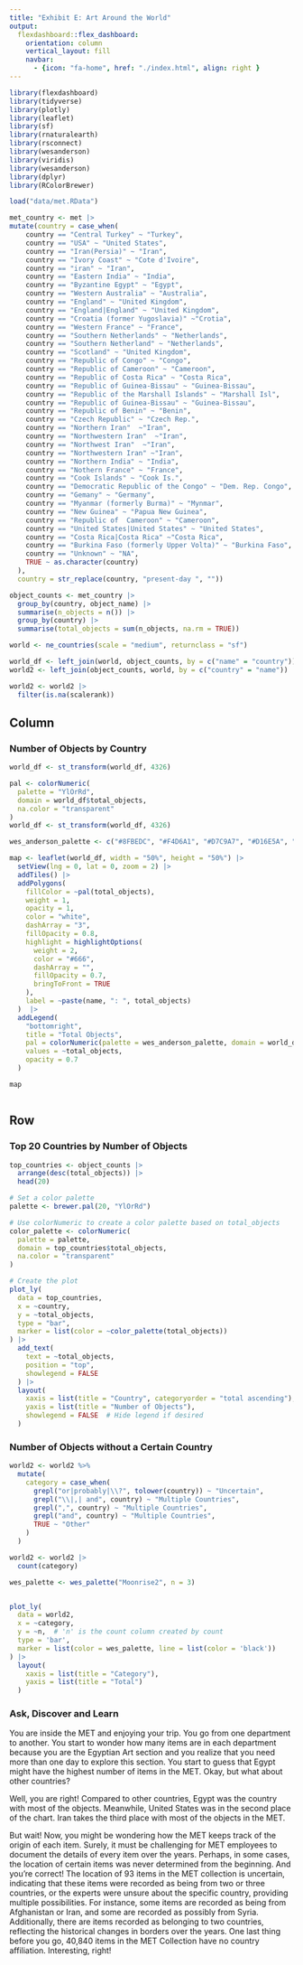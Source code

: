 ```yaml
---
title: "Exhibit E: Art Around the World"
output: 
  flexdashboard::flex_dashboard:
    orientation: column
    vertical_layout: fill
    navbar:
      - {icon: "fa-home", href: "./index.html", align: right }
---
```


```r
library(flexdashboard)
library(tidyverse)
library(plotly)
library(leaflet)
library(sf)
library(rnaturalearth)
library(rsconnect)
library(wesanderson)  
library(viridis)
library(wesanderson)
library(dplyr)
library(RColorBrewer)
```

```r
load("data/met.RData")
```

```r
met_country <- met |> 
mutate(country = case_when(
    country == "Central Turkey" ~ "Turkey",
    country == "USA" ~ "United States", 
    country == "Iran(Persia)" ~ "Iran", 
    country == "Ivory Coast" ~ "Cote d'Ivoire", 
    country == "iran" ~ "Iran", 
    country == "Eastern India" ~ "India",
    country == "Byzantine Egypt" ~ "Egypt",
    country == "Western Australia" ~ "Australia",
    country == "England" ~ "United Kingdom",
    country == "England|England" ~ "United Kingdom",
    country == "Croatia (former Yugoslavia)" ~"Crotia",
    country == "Western France" ~ "France", 
    country == "Southern Netherlands" ~ "Netherlands",
    country == "Southern Netherland" ~ "Netherlands", 
    country == "Scotland" ~ "United Kingdom",
    country == "Republic of Congo" ~ "Congo", 
    country == "Republic of Cameroon" ~ "Cameroon",
    country == "Republic of Costa Rica" ~ "Costa Rica",
    country == "Republic of Guinea-Bissau" ~ "Guinea-Bissau",
    country == "Republic of the Marshall Islands" ~ "Marshall Isl",
    country == "Republic of Guinea-Bissau" ~ "Guinea-Bissau",
    country == "Republic of Benin" ~ "Benin",
    country == "Czech Republic" ~ "Czech Rep.",
    country == "Northern Iran"  ~"Iran",
    country == "Northwestern Iran"  ~"Iran",
    country == "Northwest Iran"  ~"Iran",
    country == "Northwestern Iran" ~"Iran",
    country == "Northern India" ~ "India",
    country == "Nothern France" ~ "France", 
    country == "Cook Islands" ~ "Cook Is.",
    country == "Democratic Republic of the Congo" ~ "Dem. Rep. Congo", 
    country == "Gemany" ~ "Germany",
    country == "Myanmar (formerly Burma)" ~ "Mynmar",
    country == "New Guinea" ~ "Papua New Guinea", 
    country == "Republic of  Cameroon" ~ "Cameroon",
    country == "United States|United States" ~ "United States", 
    country == "Costa Rica|Costa Rica" ~"Costa Rica",
    country == "Burkina Faso (formerly Upper Volta)" ~ "Burkina Faso",
    country == "Unknown" ~ "NA",
    TRUE ~ as.character(country)
  ), 
  country = str_replace(country, "present-day ", ""))

```

```r
object_counts <- met_country |> 
  group_by(country, object_name) |> 
  summarise(n_objects = n()) |> 
  group_by(country) |> 
  summarise(total_objects = sum(n_objects, na.rm = TRUE)) 

world <- ne_countries(scale = "medium", returnclass = "sf")

world_df <- left_join(world, object_counts, by = c("name" = "country"))
world2 <- left_join(object_counts, world, by = c("country" = "name"))

world2 <- world2 |> 
  filter(is.na(scalerank))
```


Column {data-width=60%}
-----------------------------------------------------------------------

### Number of Objects by Country

```r

world_df <- st_transform(world_df, 4326)

pal <- colorNumeric(
  palette = "YlOrRd", 
  domain = world_df$total_objects,
  na.color = "transparent"
)
world_df <- st_transform(world_df, 4326)

wes_anderson_palette <- c("#8FBEDC", "#F4D6A1", "#D7C9A7", "#D16E5A", "#B3CC57")

map <- leaflet(world_df, width = "50%", height = "50%") |>
  setView(lng = 0, lat = 0, zoom = 2) |>
  addTiles() |> 
  addPolygons(
    fillColor = ~pal(total_objects),
    weight = 1,
    opacity = 1,
    color = "white",
    dashArray = "3",
    fillOpacity = 0.8,
    highlight = highlightOptions(
      weight = 2,
      color = "#666",
      dashArray = "",
      fillOpacity = 0.7,
      bringToFront = TRUE
    ),
    label = ~paste(name, ": ", total_objects)
  )  |> 
  addLegend(
    "bottomright",
    title = "Total Objects",
    pal = colorNumeric(palette = wes_anderson_palette, domain = world_df$total_objects, na.color = "transparent"),
    values = ~total_objects,
    opacity = 0.7
  )

map



```
 


Row {data-width=40%}
-----------------------------------------------------------------------

### Top 20 Countries by Number of Objects


```r

top_countries <- object_counts |> 
  arrange(desc(total_objects)) |> 
  head(20)

# Set a color palette
palette <- brewer.pal(20, "YlOrRd")

# Use colorNumeric to create a color palette based on total_objects
color_palette <- colorNumeric(
  palette = palette,
  domain = top_countries$total_objects,
  na.color = "transparent"
)

# Create the plot
plot_ly(
  data = top_countries, 
  x = ~country, 
  y = ~total_objects, 
  type = "bar",
  marker = list(color = ~color_palette(total_objects))
) |> 
  add_text(
    text = ~total_objects,
    position = "top",
    showlegend = FALSE
  ) |> 
  layout(
    xaxis = list(title = "Country", categoryorder = "total ascending"),
    yaxis = list(title = "Number of Objects"),
    showlegend = FALSE  # Hide legend if desired
  )

```
 


### Number of Objects without a Certain Country


```r
world2 <- world2 %>%
  mutate(
    category = case_when(
      grepl("or|probably|\\?", tolower(country)) ~ "Uncertain",
      grepl("\\|,| and", country) ~ "Multiple Countries",
      grepl(",", country) ~ "Multiple Countries",
      grepl("and", country) ~ "Multiple Countries",
      TRUE ~ "Other"
    )
  )

world2 <- world2 |> 
  count(category)

wes_palette <- wes_palette("Moonrise2", n = 3)


plot_ly(
  data = world2,
  x = ~category,
  y = ~n,  # 'n' is the count column created by count
  type = 'bar',
  marker = list(color = wes_palette, line = list(color = 'black'))
) |> 
  layout(
    xaxis = list(title = "Category"),
    yaxis = list(title = "Total")
  )


```


### Ask, Discover and Learn

You are inside the MET and enjoying your trip. You go from one department to another. You start to wonder how many items are in each department because you are the Egyptian Art section and you realize that you need more than one day to explore this section. You start to guess that Egypt might have the highest number of items in the MET. Okay, but what about other countries? 

Well, you are right!
Compared to other countries, Egypt was the country with most of the objects. Meanwhile, United States was in the second place of the chart. Iran takes the third place with most of the objects in the MET.

But wait! 
Now, you might be wondering how the MET keeps track of the origin of each item. Surely, it must be challenging for MET employees to document the details of every item over the years. Perhaps, in some cases, the location of certain items was never determined from the beginning. And you're correct! The location of 93 items in the MET collection is uncertain, indicating that these items were recorded as being from two or three countries, or the experts were unsure about the specific country, providing multiple possibilities. For instance, some items are recorded as being from Afghanistan or Iran, and some are recorded as possibly from Syria. Additionally, there are items recorded as belonging to two countries, reflecting the historical changes in borders over the years. One last thing before you go,  40,840 items in the MET Collection have no country affiliation. Interesting, right! 